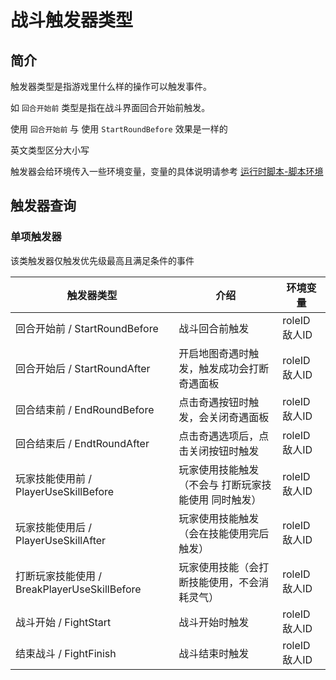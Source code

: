 # 战斗触发器类型

## 简介
触发器类型是指游戏里什么样的操作可以触发事件。

如 `回合开始前` 类型是指在战斗界面回合开始前触发。

使用 `回合开始前` 与 使用 `StartRoundBefore` 效果是一样的

英文类型区分大小写

触发器会给环境传入一些环境变量，变量的具体说明请参考 [运行时脚本-脚本环境](https://wiki.biligame.com/mcs/%E8%BF%90%E8%A1%8C%E6%97%B6%E8%84%9A%E6%9C%AC)

## 触发器查询

### 单项触发器
该类触发器仅触发优先级最高且满足条件的事件

|触发器类型|介绍|环境变量|
| - | - | - |
|回合开始前 / StartRoundBefore|战斗回合前触发|roleID 敌人ID|
|回合开始后 / StartRoundAfter|开启地图奇遇时触发，触发成功会打断奇遇面板|roleID 敌人ID|
|回合结束前 / EndRoundBefore|点击奇遇按钮时触发，会关闭奇遇面板|roleID 敌人ID
|回合结束后 / EndtRoundAfter|点击奇遇选项后，点击关闭按钮时触发|roleID 敌人ID
|玩家技能使用前 / PlayerUseSkillBefore|玩家使用技能触发（不会与 打断玩家技能使用 同时触发）|roleID 敌人ID
|玩家技能使用后 / PlayerUseSkillAfter|玩家使用技能触发（会在技能使用完后触发）|roleID 敌人ID
|打断玩家技能使用 / BreakPlayerUseSkillBefore|玩家使用技能（会打断技能使用，不会消耗灵气）|roleID 敌人ID|
|战斗开始 / FightStart|战斗开始时触发|roleID 敌人ID|
|结束战斗 / FightFinish|战斗结束时触发|roleID 敌人ID|